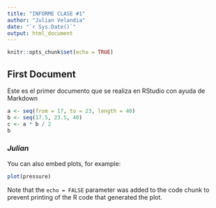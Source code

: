 ```yaml
---
title: "INFORME CLASE #1"
author: "Julian Velandia"
date: "`r Sys.Date()`"
output: html_document
---
```


```r
knitr::opts_chunk$set(echo = TRUE)
```

## First Document

Este es el primer documento que se realiza en RStudio con ayuda de Markdown

```r
a <- seq(from = 17, to = 23, length = 40)
b <- seq(17.5, 23.5, 40)
c <- a * b / 2
b
```

### _Julian_

You can also embed plots, for example:

```r
plot(pressure)
```

Note that the `echo = FALSE` parameter was added to the code chunk to prevent printing of the R code that generated the plot.
